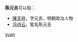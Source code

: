 '''陈元吉'''可以指：
* [[陳天祥|陳天祥]]，字元吉，明朝政治人物
* [[冯诗云|冯诗云]]，笔名陈元吉

{{disambig}}

[[Category:三字陈姓人名消歧义|yuan]]